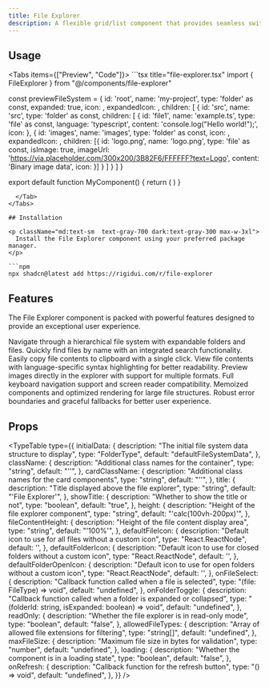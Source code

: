 ```yaml
---
title: File Explorer
description: A flexible grid/list component that provides seamless switching between grid and list layouts with customizable card rendering.
---
```



## Usage

<Tabs items={["Preview", "Code"]}>
  <Tab value="Preview">
    <FileExplorerPreview />
  </Tab>
  <Tab value="Code">
    ```tsx title="file-explorer.tsx"
import { FileExplorer } from "@/components/file-explorer"

const previewFileSystem = {
id: 'root',
name: 'my-project',
type: 'folder' as const,
expanded: true,
icon: <FolderClosed className="h-4 w-4 text-blue-500" />,
expandedIcon: <FolderOpen className="h-4 w-4 text-blue-500" />,
children: [
{
id: 'src',
name: 'src',
type: 'folder' as const,
children: [
{
id: 'file1',
name: 'example.ts',
type: 'file' as const,
language: 'typescript',
content: 'console.log("Hello world!");',
icon: <FileCode className="h-4 w-4 text-green-500" />
},
{
id: 'images',
name: 'images',
type: 'folder' as const,
icon: <FolderClosed className="h-4 w-4 text-purple-500" />,
expandedIcon: <FolderOpen className="h-4 w-4 text-purple-500" />,
children: [{
id: 'logo.png',
name: 'logo.png',
type: 'file' as const,
isImage: true,
imageUrl: 'https://via.placeholder.com/300x200/3B82F6/FFFFFF?text=Logo',
content: 'Binary image data',
icon: <ImageIcon className="h-4 w-4 text-orange-500" />
}]
}
]
}
]
}

export default function MyComponent() {
      return (
        <FileExplorer
          initialData={previewFileSystem}
          showTitle={true}
          height="400px"
          className="w-full"
        />
      )
}
```
  </Tab>
</Tabs>

## Installation

<p className="md:text-sm  text-gray-700 dark:text-gray-300 max-w-3xl">
  Install the File Explorer component using your preferred package manager.
</p>

```npm
npx shadcn@latest add https://rigidui.com/r/file-explorer
```

## Features

<p className="md:text-sm mb-4!  text-gray-700 dark:text-gray-300 max-w-3xl">
  The File Explorer component is packed with powerful features designed to
  provide an exceptional user experience.
</p>

<Cards>
  <Card title="Tree Structure">
    Navigate through a hierarchical file system with expandable folders and
    files.
  </Card>
  <Card title="File Search">
    Quickly find files by name with an integrated search functionality.
  </Card>
  <Card title="Copy Content">
    Easily copy file contents to clipboard with a single click.
  </Card>
  <Card title="Syntax Highlighting">
    View file contents with language-specific syntax highlighting for better
    readability.
  </Card>
  <Card title="Image Preview">
    Preview images directly in the explorer with support for multiple formats.
  </Card>
  <Card title="Accessibility">
    Full keyboard navigation support and screen reader compatibility.
  </Card>
  <Card title="Performance Optimized">
    Memoized components and optimized rendering for large file structures.
  </Card>
  <Card title="Error Handling">
    Robust error boundaries and graceful fallbacks for better user experience.
  </Card>
</Cards>

## Props

<TypeTable
  type={{
    initialData: {
      description: "The initial file system data structure to display",
      type: "FolderType",
      default: "defaultFileSystemData",
    },
    className: {
      description: "Additional class names for the container",
      type: "string",
      default: "''",
    },
    cardClassName: {
      description: "Additional class names for the card components",
      type: "string",
      default: "''",
    },
    title: {
      description: "Title displayed above the file explorer",
      type: "string",
      default: "'File Explorer'",
    },
    showTitle: {
      description: "Whether to show the title or not",
      type: "boolean",
      default: "true",
    },
    height: {
      description: "Height of the file explorer component",
      type: "string",
      default: "'calc(100vh-200px)'",
    },
    fileContentHeight: {
      description: "Height of the file content display area",
      type: "string",
      default: "'100%'",
    },
    defaultFileIcon: {
      description: "Default icon to use for all files without a custom icon",
      type: "React.ReactNode",
      default: '<FileText className="h-4 w-4 text-muted-foreground" />',
    },
    defaultFolderIcon: {
      description:
        "Default icon to use for closed folders without a custom icon",
      type: "React.ReactNode",
      default: '<Folder className="h-4 w-4 text-yellow-500" />',
    },
    defaultFolderOpenIcon: {
      description: "Default icon to use for open folders without a custom icon",
      type: "React.ReactNode",
      default: '<FolderOpen className="h-4 w-4 text-yellow-500" />',
    },
    onFileSelect: {
      description: "Callback function called when a file is selected",
      type: "(file: FileType) => void",
      default: "undefined",
    },
    onFolderToggle: {
      description:
        "Callback function called when a folder is expanded or collapsed",
      type: "(folderId: string, isExpanded: boolean) => void",
      default: "undefined",
    },
    readOnly: {
      description: "Whether the file explorer is in read-only mode",
      type: "boolean",
      default: "false",
    },
    allowedFileTypes: {
      description: "Array of allowed file extensions for filtering",
      type: "string[]",
      default: "undefined",
    },
    maxFileSize: {
      description: "Maximum file size in bytes for validation",
      type: "number",
      default: "undefined",
    },
    loading: {
      description: "Whether the component is in a loading state",
      type: "boolean",
      default: "false",
    },
    onRefresh: {
      description: "Callback function for the refresh button",
      type: "() => void",
      default: "undefined",
    },
  }}
/>